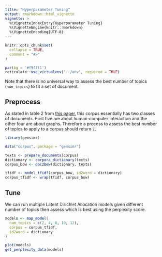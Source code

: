 ```yaml
---
title: "Hyperparameter Tuning"
output: rmarkdown::html_vignette
vignette: >
  %\VignetteIndexEntry{Hyperparameter Tuning}
  %\VignetteEngine{knitr::rmarkdown}
  %\VignetteEncoding{UTF-8}
---
```


```r
knitr::opts_chunk$set(
  collapse = TRUE,
  comment = "#>"
)

par(bg = '#f9f7f1')
reticulate::use_virtualenv("../env", required = TRUE)
```

Note that there is no universal way to assess the best number of topics (`num_topics`) to fit a set of document.

## Preprocess

As stated in table 2 from [this paper](http://www.cs.bham.ac.uk/~pxt/IDA/lsa_ind.pdf), this corpus essentially has two classes of documents. First five are about human-computer interaction and the other four are about graphs. Therefore a process to assess the best number of topics to apply to a corpus should return `2`.

```r
library(gensimr)

data("corpus", package = "gensimr")

texts <- prepare_documents(corpus)
dictionary <- corpora_dictionary(texts)
corpus_bow <- doc2bow(dictionary, texts)

tfidf <- model_tfidf(corpus_bow, id2word = dictionary)
corpus_tfidf <- wrap(tfidf, corpus_bow)
```

## Tune

We can run multiple Latent Dirichlet Allocation models given different number of topics then assess which is best using the perplexity score. 

```r
models <- map_model(
  num_topics = c(2, 4, 8, 10, 12),
  corpus = corpus_tfidf, 
  id2word = dictionary
) 

plot(models)
get_perplexity_data(models)
```
